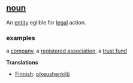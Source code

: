 ==[[noun]]==

An [[entity]] eglible for [[legal]] action.

===examples===
a [[company]], a [[registered association]], a [[trust fund]]

'''Translations'''

* [[Finnish]]: [[oikeushenkilö]]
